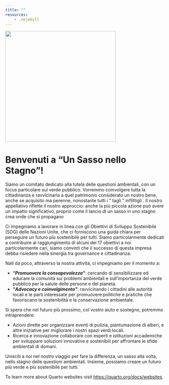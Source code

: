 ```yaml
---
title: ""
resources:
    - .nojekyll
---
```

![](assets/img/logo_USNS.jpeg){fig-align="center" height=350}


# **Benvenuti a "Un Sasso nello Stagno"!**

Siamo un comitato dedicato alla tutela delle questioni ambientali, con un focus particolare sul verde pubblico. Vorremmo coinvolgere tutta la cittadinanza e ravvicinarla a quel patrimonio considerato un nostro bene, anche se acquisito ma  perenne, nonostante  tutti i " tagli " inflittigli .  Il nostro appellativo riflette il nostro approccio: anche la più piccola azione può avere un impatto significativo, proprio come il lancio di un sasso in uno stagno crea onde che si propagano

Ci impegniamo a lavorare in linea con gli Obiettivi di Sviluppo Sostenibile (SDG) delle Nazioni Unite, che ci forniscono una guida chiara per perseguire un futuro più sostenibile per tutti. Siamo particolarmente dedicati a contribuire al raggiungimento di alcuni dei 17 obiettivi a noi particolarmente cari, siamo convinti che il successo di questa impresa debba risiedere nella sinergia tra governance e cittadinanza.

Nati da poco, attraverso la nostra attività, ci impegniamo per il momento a:

- **"*Promuovere la consapevolezza*"**: cercando di sensibilizzare ed educare la comunità sui problemi ambientali e sull'importanza del verde pubblico per la salute delle persone e del pianeta.
- **"*Advocacy e coinvolgimento*"**: ravvicinando i cittadini alle autorità locali e le parti interessate per promuovere politiche e pratiche che favoriscano la sostenibilità e la conservazione ambientale.

Si spera che nel futuro più prossimo, col vostro aiuto e sostegno, potremmo intraprendere:

- Azioni dirette per organizzare eventi di pulizia, piantumazione di alberi, e altre iniziative per migliorare i nostri spazi verdi locali.
- Ricerca e innovazione collaborare con esperti e istituzioni accademiche per sviluppare soluzioni innovative e sostenibili per affrontare le sfide ambientali di domani.

Unisciti a noi nel nostro viaggio per fare la differenza, un sasso alla volta, nello stagno delle questioni ambientali. Insieme, possiamo creare un futuro più verde e più sostenibile per tutti.





[]: # (This is a comment)

[]: # "And this is a comment"

[]: # 'Also this is a comment'

[//]: # (Yet another comment)

[comment]: # (Still another comment)

[comment]: # (Since the trick uses reference link, it will possibly raise some warnings, especially for duplication if several in the documents, i.e., [WARNING] Duplicate link reference '[]'.)

<!-- 
![logo](https://assets.digitalocean.com/articles/alligator/boo.svg "a title")
-->

To learn more about Quarto websites visit <https://quarto.org/docs/websites>.
